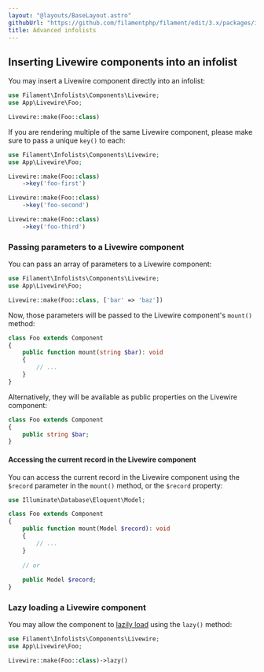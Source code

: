 ```yaml
---
layout: "@layouts/BaseLayout.astro"
githubUrl: "https://github.com/filamentphp/filament/edit/3.x/packages/infolists/docs/06-advanced.md"
title: Advanced infolists
---
```


## Inserting Livewire components into an infolist

You may insert a Livewire component directly into an infolist:

```php
use Filament\Infolists\Components\Livewire;
use App\Livewire\Foo;

Livewire::make(Foo::class)
```

If you are rendering multiple of the same Livewire component, please make sure to pass a unique `key()` to each:

```php
use Filament\Infolists\Components\Livewire;
use App\Livewire\Foo;

Livewire::make(Foo::class)
    ->key('foo-first')

Livewire::make(Foo::class)
    ->key('foo-second')

Livewire::make(Foo::class)
    ->key('foo-third')
```

### Passing parameters to a Livewire component

You can pass an array of parameters to a Livewire component:

```php
use Filament\Infolists\Components\Livewire;
use App\Livewire\Foo;

Livewire::make(Foo::class, ['bar' => 'baz'])
```

Now, those parameters will be passed to the Livewire component's `mount()` method:

```php
class Foo extends Component
{
    public function mount(string $bar): void
    {       
        // ...
    }
}
```

Alternatively, they will be available as public properties on the Livewire component:

```php
class Foo extends Component
{
    public string $bar;
}
```

#### Accessing the current record in the Livewire component

You can access the current record in the Livewire component using the `$record` parameter in the `mount()` method, or the `$record` property:

```php
use Illuminate\Database\Eloquent\Model;

class Foo extends Component
{
    public function mount(Model $record): void
    {       
        // ...
    }
    
    // or
    
    public Model $record;
}
```

### Lazy loading a Livewire component

You may allow the component to [lazily load](https://livewire.laravel.com/docs/lazy#rendering-placeholder-html) using the `lazy()` method:

```php
use Filament\Infolists\Components\Livewire;
use App\Livewire\Foo;

Livewire::make(Foo::class)->lazy()       
```
